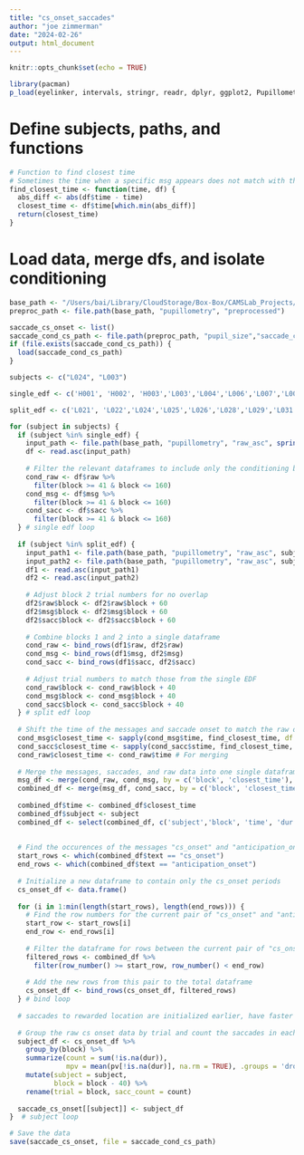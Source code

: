 ```yaml
---
title: "cs_onset_saccades"
author: "joe zimmerman"
date: "2024-02-26"
output: html_document
---
```


```r
knitr::opts_chunk$set(echo = TRUE)

library(pacman)
p_load(eyelinker, intervals, stringr, readr, dplyr, ggplot2, PupillometryR, PupilPre, shiny, tidyverse, stringr, emmeans, sjPlot, nlme, patchwork, purrr, ggpubr, lme4, psych)
```

# Define subjects, paths, and functions
```r
# Function to find closest time
# Sometimes the time when a specific msg appears does not match with the time in raw samples, therefore we define a function to find he close time and merge raw and msg without losing any msgs
find_closest_time <- function(time, df) {
  abs_diff <- abs(df$time - time)
  closest_time <- df$time[which.min(abs_diff)]
  return(closest_time)
}
```

# Load data, merge dfs, and isolate conditioning
```r
base_path <- "/Users/bai/Library/CloudStorage/Box-Box/CAMSLab_Projects/Studies/AlcGen/Data/In_Lab"
preproc_path <- file.path(base_path, "pupillometry", "preprocessed")

saccade_cs_onset <- list()
saccade_cond_cs_path <- file.path(preproc_path, "pupil_size","saccade_cond_cs.RData")
if (file.exists(saccade_cond_cs_path)) {
  load(saccade_cond_cs_path)
}

subjects <- c("L024", "L003")

single_edf <- c('H001', 'H002', 'H003','L003','L004','L006','L007','L009','L013','L014','L015','L017','L019')

split_edf <- c('L021', 'L022','L024','L025','L026','L028','L029','L031')

for (subject in subjects) {
  if (subject %in% single_edf) {
    input_path <- file.path(base_path, "pupillometry", "raw_asc", sprintf("%s.asc", subject))
    df <- read.asc(input_path)
    
    # Filter the relevant dataframes to include only the conditioning blocks
    cond_raw <- df$raw %>%
      filter(block >= 41 & block <= 160)
    cond_msg <- df$msg %>%
      filter(block >= 41 & block <= 160)
    cond_sacc <- df$sacc %>%
      filter(block >= 41 & block <= 160)
  } # single edf loop
  
  if (subject %in% split_edf) {
    input_path1 <- file.path(base_path, "pupillometry", "raw_asc", subject, sprintf("%s_c1.asc", subject))
    input_path2 <- file.path(base_path, "pupillometry", "raw_asc", subject, sprintf("%s_c2.asc", subject))
    df1 <- read.asc(input_path1)
    df2 <- read.asc(input_path2)
    
    # Adjust block 2 trial numbers for no overlap
    df2$raw$block <- df2$raw$block + 60
    df2$msg$block <- df2$msg$block + 60
    df2$sacc$block <- df2$sacc$block + 60
    
    # Combine blocks 1 and 2 into a single dataframe
    cond_raw <- bind_rows(df1$raw, df2$raw)
    cond_msg <- bind_rows(df1$msg, df2$msg)
    cond_sacc <- bind_rows(df1$sacc, df2$sacc)
    
    # Adjust trial numbers to match those from the single EDF
    cond_raw$block <- cond_raw$block + 40
    cond_msg$block <- cond_msg$block + 40
    cond_sacc$block <- cond_sacc$block + 40
  } # split edf loop
  
  # Shift the time of the messages and saccade onset to match the raw data times
  cond_msg$closest_time <- sapply(cond_msg$time, find_closest_time, df = cond_raw)
  cond_sacc$closest_time <- sapply(cond_sacc$stime, find_closest_time, df = cond_raw)
  cond_raw$closest_time <- cond_raw$time # For merging
  
  # Merge the messages, saccades, and raw data into one single dataframe
  msg_df <- merge(cond_raw, cond_msg, by = c('block', 'closest_time'), all.x = TRUE)
  combined_df <- merge(msg_df, cond_sacc, by = c('block', 'closest_time'), all.x = TRUE)
  
  combined_df$time <- combined_df$closest_time
  combined_df$subject <- subject
  combined_df <- select(combined_df, c('subject','block', 'time', 'dur', 'text', "pv", "ampl"))
  
  
  # Find the occurences of the messages "cs_onset" and "anticipation_onset". Between these messages is the cs_onset period we want to measure.
  start_rows <- which(combined_df$text == "cs_onset")
  end_rows <- which(combined_df$text == "anticipation_onset")
  
  # Initialize a new dataframe to contain only the cs_onset periods
  cs_onset_df <- data.frame()
  
  for (i in 1:min(length(start_rows), length(end_rows))) {
    # Find the row numbers for the current pair of "cs_onset" and "anticipation_onset"
    start_row <- start_rows[i]
    end_row <- end_rows[i]
    
    # Filter the dataframe for rows between the current pair of "cs_onset" and "anticipation_onset"
    filtered_rows <- combined_df %>%
      filter(row_number() >= start_row, row_number() < end_row)
    
    # Add the new rows from this pair to the total dataframe
    cs_onset_df <- bind_rows(cs_onset_df, filtered_rows)
  } # bind loop
  
  # saccades to rewarded location are initialized earlier, have faster peak velocities, and more accurate relative to saccades to unrewarded location (Dunne et al., 2015)
  
  # Group the raw cs onset data by trial and count the saccades in each one
  subject_df <- cs_onset_df %>%
    group_by(block) %>%
    summarize(count = sum(!is.na(dur)),
              mpv = mean(pv[!is.na(dur)], na.rm = TRUE), .groups = 'drop') %>%
    mutate(subject = subject,
           block = block - 40) %>%
    rename(trial = block, sacc_count = count)
    
  saccade_cs_onset[[subject]] <- subject_df
}  # subject loop

# Save the data
save(saccade_cs_onset, file = saccade_cond_cs_path)

```

